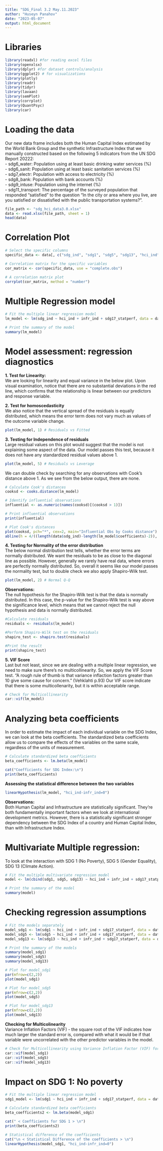 ```yaml
---
title: "SDG_Final 3.2 May.11.2023"
author: "Huseyn Panahov"
date: "2023-05-07"
output: html_document
---
```


# Libraries 
```r

library(readxl) #for reading excel files
library(openxlsx)
library(dplyr) #for dataset controls/analysis  
library(ggplot2) # for visualizations 
library(plotly)
library(readr)
library(tidyr)
library(lavaan)
library(semPlot)
library(corrplot)
library(QuantPsyc)
library(car)
```

# Loading the data 
Our new data frame includes both the Human Capital Index estimated by the World Bank Group and the synthetic Infrastructure Index that we manually constructed based on the following 5 indicators from the UN SDG Report 20222:   
- sdg6_water: Population using at least basic drinking water services (%)       
- sdg6_sanit: Population using at least basic sanitation services (%)     
- sdg7_electr: Population with access to electricity (%)    
- sdg8_bank: Population with bank accounts (%)   
- sdg9_intuse: Population using the internet (%)     
- sdg11_transport: The percentage of the surveyed population that responded "satisfied" to the question "In the city or area where you live, are you satisfied or dissatisfied with the public transportation systems?".    

```r

file_path <- "sdg_hci_data3.0.xlsx" 
data <- read.xlsx(file_path, sheet = 1) 
head(data)
```


# Correlation Plot  

```r

# Select the specific columns
specific_data <- data[, c("sdg_ind", "sdg1", "sdg5", "sdg13", "hci_ind", "infr_ind", "sdg17_statperf")]

# Correlation matrix for the specific variables
cor_matrix <- cor(specific_data, use = "complete.obs")

# A correlation matrix plot
corrplot(cor_matrix, method = "number")


``` 

# Multiple Regression model 

```r
# Fit the multiple linear regression model
lm_model <- lm(sdg_ind ~ hci_ind + infr_ind + sdg17_statperf, data = data)

# Print the summary of the model
summary(lm_model)

``` 
# Model assessment: regression diagnostics   


**1. Test for Linearity:**       
We are looking for linearity and equal variance in the below plot. Upon visual examination, notice that there are no substantial deviations in the red line, which confirms that the relationship is linear between our predictors and response variable.  

**2. Test for homoscedasticity**   
We also notice that the vertical spread of the residuals is equally distributed, which means the error term does not vary much as values of the outcome variable change. 

```r

plot(lm_model, 1) # Residuals vs Fitted

``` 
  
**3. Testing for Independence of residuals**   
Large residual values on this plot would suggest that the model is not explaining some aspect of the data. Our model passes this test, because it does not have any standardized residual values above 1.  

```r

plot(lm_model, 5) # Residuals vs Leverage

``` 
  
We can double check by searching for any observations with Cook's distance above 1. As we see from the below output, there are none.  

```r

# Calculate Cook's distances
cooksd <- cooks.distance(lm_model)

# Identify influential observations
influential <- as.numeric(names(cooksd)[(cooksd > 1)]) 

# Print influential observations
print(influential)


``` 

  
```r
# Plot Cook's distances
plot(cooksd, pch="*", cex=2, main="Influential Obs by Cooks distance")  # plot cook's distances
abline(h = 4/((length(data$sdg_ind)-length(lm_model$coefficients)-2)), col="red")  # add cutoff line

``` 

  
**4. Testing for Normality of the error distribution**   
The below normal distribution test tells, whether the error terms are normally distributed. We want the residuals to be as close to the diagonal line as possible. However, generally we rarely have real data, where errors are perfectly normally distributed. So, overall it seems like our model passes the normality test, but to double check we also apply Shapiro-Wilk test.   

```r

plot(lm_model, 2) # Normal Q-Q

``` 
  
**Observations:**    
The null hypothesis for the Shapiro-Wilk test is that the data is normally distributed. In this case, the p-value for the Shapiro-Wilk test is way above the significance level, which means that we cannot reject the null hypothesis and data is normally distributed.  

```r

#Calculate residuals
residuals <- residuals(lm_model)

#Perform Shapiro-Wilk test on the residuals
shapiro_test <- shapiro.test(residuals)

#Print the result
print(shapiro_test)

``` 
    
**5. VIF Score**   
Last but not least, since we are dealing with a multiple linear regression, we need to make sure there's no multicollinearity. So, we apply the VIF Score test. "A rough rule of thumb is that variance inflaction factors greater than 10 give some cause for concern." (Vehklahti p.93)
Our VIF score indicate that there is some multicollenarity, but it is within acceptable range.   

```r
# Check for Multicollinearity 
car::vif(lm_model) 
``` 
    
# Analyzing beta coefficients   
In order to estimate the impact of each individual variable on the SDG Index, we can look at the beta coefficients. The standardized beta coefficients allow us to compare the effects of the variables on the same scale, regardless of the units of measurement.  
 
```r

# Calculate standardized beta coefficients
beta_coefficients <- lm.beta(lm_model)

cat("Coefficients for SDG Index:\n")
print(beta_coefficients)

``` 

**Assessing the statistical difference between the two variables**  

```r

linearHypothesis(lm_model, "hci_ind-infr_ind=0")

``` 
  
**Observations:**    
Both Human Capital and Infrastructure are statistically significant. They're both fundamentally important factors when we look at international development metrics. However, there is a statistically significant stronger dependency between the SDG Index of a country and Human Capital Index, than with Infrastructure Index.   
   

# Multivariate Multiple regression:   
To look at the interaction with SDG 1 (No Poverty), SDG 5 (Gender Equality), SDG 13 (Climate Action).   
  
```r

# Fit the multiple multivariate regression model
model <- lm(cbind(sdg1, sdg5, sdg13) ~ hci_ind + infr_ind + sdg17_statperf, data = data)

# Print the summary of the model
summary(model)

``` 

# Checking regression assumptions 

```r
# Fit the models separately
model_sdg1 <- lm(sdg1 ~ hci_ind + infr_ind + sdg17_statperf, data = data)
model_sdg5 <- lm(sdg5 ~ hci_ind + infr_ind + sdg17_statperf, data = data)
model_sdg13 <- lm(sdg13 ~ hci_ind + infr_ind + sdg17_statperf, data = data)

# Print the summary of the models
summary(model_sdg1) 
summary(model_sdg5) 
summary(model_sdg13) 

# Plot for model_sdg1
par(mfrow=c(2,2))
plot(model_sdg1)

# Plot for model_sdg5
par(mfrow=c(2,2))
plot(model_sdg5)

# Plot for model_sdg13
par(mfrow=c(2,2))
plot(model_sdg13)


``` 

**Checking for Multicolinearity**     
Variance Inflation Factors (VIF) - the square root of the VIF indicates how much larger the standard error is, compared with what it would be if that variable were uncorrelated with the other predictor variables in the model.   

```r
# Check for Multicollinearity using Variance Inflation Factor (VIF) for each model
car::vif(model_sdg1)
car::vif(model_sdg5)
car::vif(model_sdg13)


``` 
  
# Impact on SDG 1: No poverty   

```r

# Fit the multiple linear regression model
sdg1_model <- lm(sdg1 ~ hci_ind + infr_ind + sdg17_statperf, data = data)

# Calculate standardized beta coefficients
beta_coefficients2 <- lm.beta(model_sdg1)  

cat(" < Coefficients for SDG 1 > \n")  
print(beta_coefficients2)    
  
# Statistical difference of the coefficients 
cat("\n < Statistical Difference of the coefficients > \n")
linearHypothesis(model_sdg1, "hci_ind-infr_ind=0") 

```  


```r

``` 


